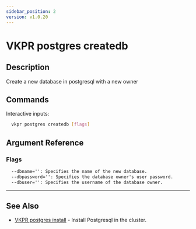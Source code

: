```yaml
---
sidebar_position: 2
version: v1.0.20
---
```


# VKPR postgres createdb

## Description

Create a new database in postgresql with a new owner

## Commands

Interactive inputs:

```bash
  vkpr postgres createdb [flags]
```

## Argument Reference

### Flags

```txt
  --dbname='': Specifies the name of the new database.
  --dbpassword='': Specifies the database owner's user password.
  --dbuser='': Specifies the username of the database owner.
```

---

## See Also

- [VKPR postgres install](/docs/commands/postgresql/vkpr_postgres_install) - Install Postgresql in the cluster.
